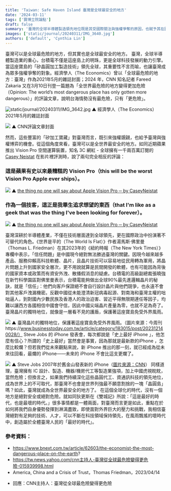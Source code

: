 ```yaml
---
title: 'Taiwan: Safe Haven Island 臺灣是全球最安全的地方'
date: '2024-03-11'
tags: ['寶博立院論點']
draft: false
summary: '臺灣的全球半導體製造領先地位既是其受國際關注與強權爭奪的原因，也賦予其在國際政治中不可替代的安全優勢。儘管面臨外部壓力和挑戰，臺灣的技術和人才保證了其在科技領域的持續領先，成為在動盪時代中創造安全和繁榮的關鍵。'
images: ['static/journal/20240311/IMG_3640.jpg']
authors: ['default', 'Cynthia Lin']
---
```

臺灣可以是全球最危險的地方，但其實也是全球最安全的地方。
臺灣，全球半導體製造業的重心，台積電不僅是這座島上的明珠，更是全球科技發展的動力引擎。當這座寶島的「矽晶圓加工製造技術」領先全球，其重要性不言而喻，也讓臺灣成為眾多強權爭奪的對象。經濟學人（The Economics）曾以「全球最危險的地方：臺灣」作為2021年5月的雜誌封面；2024 年，CNN 知名記者 Fareed Zakaria 又在3月10日刊登一篇題為「全世界最危險的地方變得更加危險（Opinion: The world’s most dangerous place has only gotten more dangerous）」的評論文章，說明台海情勢沒有最危險，只有「更危險」。

![static/journal/20240311/IMG_3642.jpg](static/journal/20240311/IMG_3642.jpg)
▲ 經濟學人（The Economics）2021年5月的雜誌封面 

![](static/journal/20240311/IMG_3643.jpg)
▲ CNN評論文章封面

然而，這些豐富的「矽加工寶藏」對臺灣而言，既引來強權覬覦，也給予臺灣與強權博弈的機會。從這個角度來看，臺灣可以是全世界最安全的地方。如同近期蘋果推出 Vision Pro 空間運算裝置，知名 3C 網紅 - 全球擁有一千兩百萬訂閱的 [Casey Neistat](https://www.youtube.com/@casey) 在影片裡評測時，說了兩句完全相反的評論：

### 這是蘋果有史以來最糟糕的 Vision Pro（this will be the worst Vision Pro Apple ever ships）。
![](static/journal/20240311/IMG_3624.jpg)
▲ [the thing no one will say about Apple Vision Pro ─ by CaseyNeistat](https://www.youtube.com/watch?v=UvkgmyfMPks&t=550s)

### 作為一個技客，這正是我畢生追求想望的東西（that I'm like as a geek that was the thing I've been looking for forever）。
![](static/journal/20240311/IMG_3631.jpg)
▲ [the thing no one will say about Apple Vision Pro ─ by CaseyNeistat](https://www.youtube.com/watch?v=UvkgmyfMPks&t=550s)

臺灣深耕於半導體產業，不僅在技術層面達到全球領先，更在國際政治中扮演著不可替代的角色。《世界是平的（The World Is Flat）》作者湯馬斯‧佛里曼（Thomas L. Friedman）在其2023年的《紐約時報（The New York Times）》專欄中表示，「信任問題」是中國現今絕對無法勝過臺灣的關鍵。因現今越來越多產品、服務仰賴高科技軟體、晶片，且晶片技術可以容易地從民用轉為軍用，將晶片問題上升到國家安全層次，更不用說就算是民間開發的軟體，也有可能因為背後的國家資本或政策而有資安外洩、散播假消息的疑慮。台積電的高級副總裁張曉強在新竹科學園區對佛里曼表示，台積電能夠做出全球90%最先進邏輯晶片的秘訣，就是「信任」：他們向客戶保證絕不會自行設計晶片與他們競爭，也永遠不會對其他客戶洩漏機密。反觀中國從未能澄清新冠病毒起源、對南海和臺灣主權的咄咄逼人，到對國內少數民族及香港人的政治迫害、習近平得無限期連任等因子，均難以讓西方各國相信中國會守信，因此中國尖端晶片產量為零，也就不足為奇了。臺灣晶片的獨特地位，就像是一層看不見的護盾，保護著這座寶島免受外界風雨。

![](static/journal/20240311/IMG_3644.jpg)
▲ 臺灣晶片的獨特地位，保護著這座寶島免受外界風雨。（圖片來源：今周刊https://www.businesstoday.com.tw/article/category/183015/post/202312140028/）
Steve Jobs 的 iPhone 發表會，每次都說是「史上最好 iPhone 」，他怎麼有信心？所謂的「史上最好」當然會是事實，因為那就是最新款的iPhone ，怎麼比較爛？但若我們從未來觀點來說，新 iPhone 推出的那一刻，就已經成為從未來往回看，最爛的 iPhone——未來的 iPhone 不會比這支更爛了。

![](static/journal/20240311/IMG_3645.jpg)
▲ Steve Jobs 2007年於舊金山發表新的 iPhone（[圖片來源：CNN](https://edition.cnn.com/2023/09/11/tech/iphone-timeline/index.html)）
同樣道理，臺灣擁有 IC 設計、製造、機器/機房代工等製造業強項，加上中國虎視眈眈，當然危險；但換言之，如果我們持續深化這些晶圓代工、資通訊科技的領先地位，成為世界上的不可取代，那臺灣不也會是世界列強最不願意割捨的一塊「晶圓島」嗎？如此，臺灣就成為全世界最安全的地方了。
在這個全球化的時代，沒有一個地方是絕對安全或絕對危險。就如同狄更斯在《雙城記》所說：「這是最好的時代，也是最壞的時代。」很多事情都是一體兩面，對臺灣而言更是如此，重點在於如何將我們自身優勢發揮到淋漓盡致，即使面對外界巨大的壓力和挑戰，我相信臺灣絕對有足夠的技術、人才，可以不斷在科技領域保持領先，在風雨飄搖的壞時代中，創造屬於全體臺灣人民的「最好的時代」。

### 參考資料：
- https://www.bnext.com.tw/article/62603/the-economist-the-most-dangerous-place-on-the-earth?
- https://tw.news.yahoo.com/cnn主持人-臺灣從全球最危險變得更危險-015939998.html
- America, China and a Crisis of Trust，Thomas Friedman，2023/04/14
* 回應：CNN主持人：臺灣從全球最危險變得更危險

